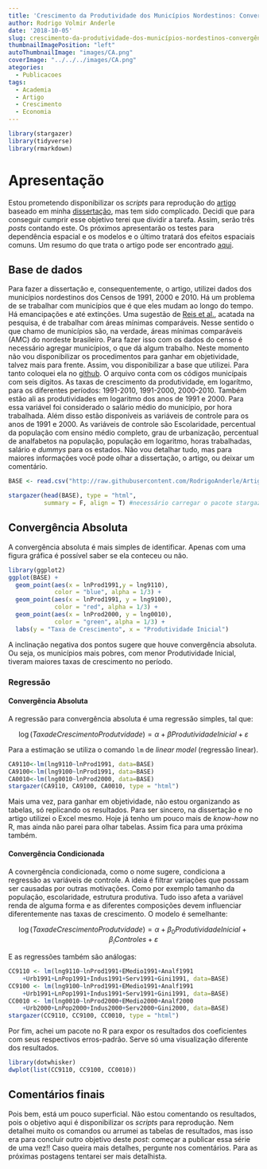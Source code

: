 ---
title: 'Crescimento da Produtividade dos Municípios Nordestinos: Convergência Absoluta  e Condicionada'
author: Rodrigo Volmir Anderle
date: '2018-10-05'
slug: crescimento-da-produtividade-dos-municípios-nordestinos-convergência-absoluta-e-condicionada
thumbnailImagePosition: "left"
autoThumbnailImage: "images/CA.png"
coverImage: "../../../images/CA.png"
ategories:
  - Publicacoes
tags:
  - Academia
  - Artigo
  - Crescimento
  - Economia
---

```{r, echo=FALSE, message=F}
library(stargazer)
library(tidyverse)
library(rmarkdown)
```


# Apresentação


  Estou prometendo disponibilizar os *scripts* para reprodução do [artigo](https://www.revistaaber.org.br/rberu/article/view/233) baseado em minha [dissertação](https://repositorio.ufpe.br/handle/123456789/13903), mas tem sido complicado. Decidi que para conseguir cumprir esse objetivo terei que dividir a tarefa. Assim, serão três *posts* contando este. Os próximos apresentarão os testes para dependência espacial e os modelos e o último tratará dos efeitos espaciais comuns. Um resumo do que trata o artigo pode ser encontrado [aqui](https://anderlerv.netlify.com/uma-discuss%C3%A3o-a-respeito-do-crescimento-econ%C3%B4mico-dos-munic%C3%ADpios-do-nordeste-brasileiro/08/2018/).


## Base de dados


  Para fazer a dissertação e, consequentemente, o artigo, utilizei dados dos municípios nordestinos dos Censos de 1991, 2000 e 2010. Há um problema de se trabalhar com municípios que é que eles mudam ao longo do tempo. Há emancipações e até extinções. Uma sugestão de [Reis et al.](https://www.ufmg.br/rededemuseus/crch/simposio/REIS_EUSTAQUIO_JOSE_R_ET_AL.pdf), acatada na pesquisa, é de trabalhar com áreas mínimas comparáveis. Nesse sentido o que chamo de municípios são, na verdade, áreas mínimas comparáveis (AMC) do nordeste brasileiro.
  Para fazer isso com os dados do censo é necessário agregar municípios, o que dá algum trabalho. Neste momento não vou disponibilizar os procedimentos para ganhar em objetividade, talvez mais para frente. Assim, vou disponibilizar a base que utilizei. Para tanto coloquei ela no [github]("http://raw.githubusercontent.com/RodrigoAnderle/Artigos-Reproduz-veis/master/Fatores%20Espaciais%20Comuns%20(RBERU)/NE1991.csv"). O arquivo conta com os códigos municípais com seis dígitos. As taxas de crescimento da produtividade, em logarítmo, para os diferentes períodos: 1991-2010, 1991-2000, 2000-2010. Também estão ali as produtividades em logaritmo dos anos de 1991 e 2000. Para essa variável foi considerado o salário médio do município, por hora trabalhada. Além disso estão disponíveis as variáveis de controle para os anos de 1991 e 2000. As variáveis de controle são Escolaridade, percentual da população com ensino médio completo, grau de urbanização, percentual de analfabetos na população, população em logaritmo, horas trabalhadas, salário e *dummys* para os estados. Não vou detalhar tudo, mas para maiores informações você pode olhar a dissertação, o artigo, ou deixar um comentário.


```{r, results = 'asis'}
BASE <- read.csv("http://raw.githubusercontent.com/RodrigoAnderle/Artigos-Reproduz-veis/master/Fatores%20Espaciais%20Comuns%20(RBERU)/NE1991.csv", header = T)

stargazer(head(BASE), type = "html",
          summary = F, align = T) #necessário carregar o pacote stargazer
```


## Convergência Absoluta

  A convergência absoluta é mais simples de identificar. Apenas com uma figura gráfica é possível saber se ela conteceu ou não.

  
```{r}
library(ggplot2)
ggplot(BASE) + 
  geom_point(aes(x = lnProd1991,y = lng9110), 
             color = "blue", alpha = 1/3) +
  geom_point(aes(x = lnProd1991, y = lng9100), 
             color = "red", alpha = 1/3) +
  geom_point(aes(x = lnProd2000, y = lng0010), 
             color = "green", alpha = 1/3) +
  labs(y = "Taxa de Crescimento", x = "Produtividade Inicial")

```
  
  
  A inclinação negativa dos pontos sugere que houve convergência absoluta. Ou seja, os municípios mais pobres, com menor Produtividade Inicial, tiveram maiores taxas de crescimento no período.

  
### Regressão


#### Convergência Absoluta

  A regressão para convergência absoluta é uma regressão simples, tal que:
  
  
  $$\log(Taxa de Crescimento Produtvidade) = \alpha + \beta Produtividade Inicial + \varepsilon$$
  
  
  Para a estimação se utiliza o comando `lm` de *linear model* (regressão linear).
  
  
```{r, results = 'asis'}
CA9110<-lm(lng9110~lnProd1991, data=BASE)
CA9100<-lm(lng9100~lnProd1991, data=BASE)
CA0010<-lm(lng0010~lnProd2000, data=BASE)
stargazer(CA9110, CA9100, CA0010, type = "html")
```
  
  
  Mais uma vez, para ganhar em objetividade, não estou organizando as tabelas, só replicando os resultados. Para ser sincero, na dissertação e no artigo utilizei o Excel mesmo. Hoje já tenho um pouco mais de *know-how* no R, mas ainda não parei para olhar tabelas. Assim fica para uma próxima também.


#### Convergência Condicionada


  A covnergência condicionada, como o nome sugere, condiciona a regressão as variáveis de controle. A ideia é filtrar variações que possam ser causadas por outras motivações. Como por exemplo tamanho da população, escolaridade, estrutura produtiva. Tudo isso afeta a variável renda de alguma forma e as diferentes composições devem influenciar diferentemente nas taxas de crescimento.
  O modelo é semelhante:
  
  
  $$ \log(Taxa de Crescimento Produtvidade) = \alpha + \beta_0 Produtividade Inicial + \beta_iControles + \varepsilon $$
  
  
  E as regressões também são análogas:
  
  
```{r, error = F, warning = FALSE, results = 'asis'}
CC9110 <- lm(lng9110~lnProd1991+EMedio1991+Analf1991
	+Urb1991+LnPop1991+Indus1991+Serv1991+Gini1991, data=BASE)
CC9100 <- lm(lng9100~lnProd1991+EMedio1991+Analf1991
	+Urb1991+LnPop1991+Indus1991+Serv1991+Gini1991, data=BASE)
CC0010 <- lm(lng0010~lnProd2000+EMedio2000+Analf2000
	+Urb2000+LnPop2000+Indus2000+Serv2000+Gini2000, data=BASE)
stargazer(CC9110, CC9100, CC0010, type = "html")
```


Por fim, achei um pacote no R para expor os resultados dos coeficientes com seus respectivos erros-padrão. Serve só uma visualização diferente dos resultados.


```{r}
library(dotwhisker)
dwplot(list(CC9110, CC9100, CC0010))
```


## Comentários finais

  Pois bem, está um pouco superficial. Não estou comentando os resultados, pois o objetivo aqui é disponibilizar os *scripts* para reprodução. Nem detalhei muito os comandos ou arrumei as tabelas de resultados, mas isso era para concluir outro objetivo deste *post*: começar a publicar essa série de uma vez!!
  Caso queira mais detalhes, pergunte nos comentários. Para as próximas postagens tentarei ser mais detalhista.
  
  
